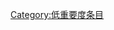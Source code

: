 {{catmore1|[[Wikipedia:考古学专题|Wikipedia:考古学专题]]}}
{{Articles by Importance|topic=考古学|project=考古学|format=TOC}}
{{emptycat}}

[[Category:低重要度条目|Category:低重要度条目]]